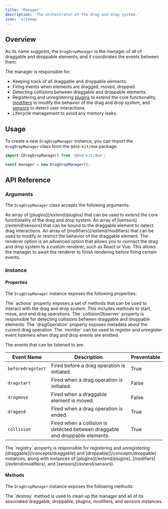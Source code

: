 ```yaml
---
title: 'Manager'
description: 'The orchestrator of the drag and drop system.'
icon: 'sitemap'
---
```


## Overview

As its name suggests, the `DragDropManager` is the manager of all of draggable and droppable elements, and it coordinates the events between them.

The manager is responsible for:

- Keeping track of all draggable and droppable elements.
- Firing events when elements are dragged, moved, dropped.
- Detecting collisions between draggable and droppable elements.
- Registering and unregistering [plugins](/extend/plugins) to extend the core functionality, [modifiers](/extend/modifiers) to modify the behavior of the drag and drop system, and [sensors](/extend/sensors) to detect user interactions.
- Lifecycle management to avoid any memory leaks.

## Usage

To create a new `DragDropManager` instance, you can import the `DragDropManager` class from the `@dnd-kit/dom` package.

```js
import {DragDropManager} from '@dnd-kit/dom';

const manager = new DragDropManager();
```

## API Reference

### Arguments

The `DragDropManager` class accepts the following arguments:

<ParamField path="plugins" type="Plugin[]">
  An array of [plugins](/extend/plugins) that can be used to extend the core functionality of the drag and drop system.
</ParamField>

<ParamField path="sensors" type="Sensors[]">
  An array of [sensors](/extend/sensors) that can be bound to the draggable element to detect drag interactions.
</ParamField>

<ParamField path="modifiers" type="Modifier[]">
  An array of [modifiers](/extend/modifiers) that can be used to modify or restrict the behavior of the draggable element.
</ParamField>

<ParamField path="renderer" type="Renderer">
  The renderer option is an advanced option that allows you to connect the drag and drop system to a custom renderer, such as React or Vue. This allows the manager to await the renderer to finish rendering before firing certain events.
</ParamField>

### Instance

#### Properties

The `DragDropManager` instance exposes the following properties:

<ParamField path="actions">
  The `actions` property exposes a set of methods that can be used to interact with the drag and drop system. This includes methods to start, move, and end drag operations.
</ParamField>

<ParamField path="collisionObserver">
  The `collisionObserver` property is responsible for detecting collisions between draggable and droppable elements.
</ParamField>

<ParamField path="dragOperation">
  The `dragOperation` property exposes metadata about the current drag operation.
</ParamField>

<ParamField path="monitor">
  The `monitor` can be used to register and unregister event listeners when drag and drop events are emitted.

  The events that can be listened to are:

  | Event Name | Description | Preventable |
  | ---------- | ----------- | ----------- |
  | `beforedragstart` | Fired before a drag operation is initiated. | True |
  | `dragstart` | Fired when a drag operation is initiated. | False |
  | `dragmove` | Fired when a draggable element is moved. | False |
  | `dragend` | Fired when a drag operation is ended. | True |
  | `collision` | Fired when a collision is detected between draggable and droppable elements. | True |
</ParamField>

<ParamField path="registry">
  The `registry` property is responsible for registering and unregistering [draggable](/concepts/draggable) and [droppable](/concepts/droppable) instances, along with instances of [plugins](/extend/plugins), [modifiers](/extend/modifiers), and [sensors](/extend/sensors).
</ParamField>

#### Methods

The `DragDropManager` instance exposes the following methods:

<ParamField path="destroy" type="() => void">
  The `destroy` method is used to clean up the manager and all of its associated draggable, droppable, plugins, modifiers, and sensors instances.
</ParamField>
